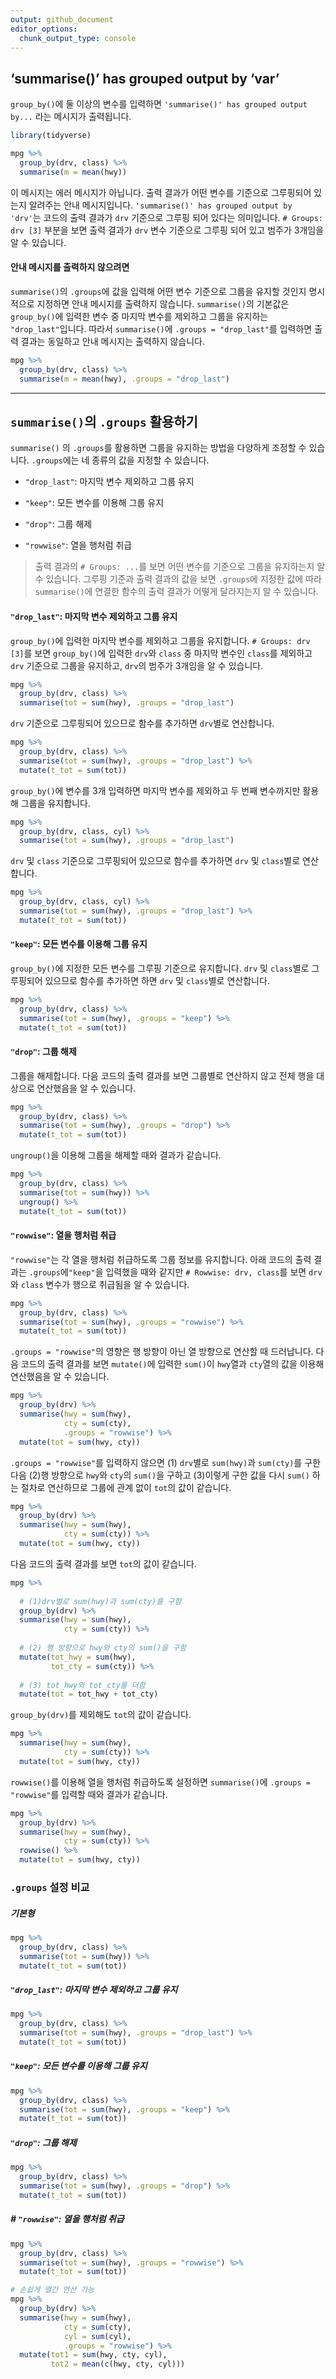 ```yaml
---
output: github_document
editor_options: 
  chunk_output_type: console
---
```


## 'summarise()' has grouped output by 'var'

`group_by()`에 둘 이상의 변수를 입력하면 `'summarise()' has grouped output by...` 라는 메시지가 출력됩니다.

```r
library(tidyverse)
```

```r
mpg %>% 
  group_by(drv, class) %>%
  summarise(m = mean(hwy))
```

이 메시지는 에러 메시지가 아닙니다. 출력 결과가 어떤 변수를 기준으로 그루핑되어 있는지 알려주는 안내 메시지입니다. `'summarise()' has grouped output by 'drv'`는 코드의 출력 결과가 `drv` 기준으로 그루핑 되어 있다는 의미입니다. `# Groups:   drv [3]` 부분을 보면 출력 결과가 `drv` 변수 기준으로 그루핑 되어 있고 범주가 3개임을 알 수 있습니다.

#### 안내 메시지를 출력하지 않으려면

`summarise()`의 `.groups`에 값을 입력해 어떤 변수 기준으로 그룹을 유지할 것인지 명시적으로 지정하면 안내 메시지를 출력하지 않습니다. `summarise()`의 기본값은 `group_by()`에 입력한 변수 중 마지막 변수를 제외하고 그룹을 유지하는 `"drop_last"`입니다. 따라서 `summarise()`에 `.groups = "drop_last"`를 입력하면 출력 결과는 동일하고 안내 메시지는 출력하지 않습니다.

```r
mpg %>%
  group_by(drv, class) %>%
  summarise(m = mean(hwy), .groups = "drop_last")
```

------------------------------------------------------------------------

## `summarise()`의 `.groups` 활용하기

`summarise()` 의 `.groups`를 활용하면 그룹을 유지하는 방법을 다양하게 조정할 수 있습니다. `.groups`에는 네 종류의 값을 지정할 수 있습니다.

-   `"drop_last"`: 마지막 변수 제외하고 그룹 유지

-   `"keep"`: 모든 변수를 이용해 그룹 유지

-   `"drop"`: 그룹 해제

-   `"rowwise"`: 열을 행처럼 취급

> 출력 결과의 `# Groups: ...`를 보면 어떤 변수를 기준으로 그룹을 유지하는지 알 수 있습니다. 그루핑 기준과 출력 결과의 값을 보면 `.groups`에 지정한 값에 따라 `summarise()`에 연결한 함수의 출력 결과가 어떻게 달라지는지 알 수 있습니다.

#### `"drop_last"`: 마지막 변수 제외하고 그룹 유지

`group_by()`에 입력한 마지막 변수를 제외하고 그룹을 유지합니다. `# Groups: drv [3]`를 보면 `group_by()`에 입력한 `drv`와 `class` 중 마지막 변수인 `class`를 제외하고 `drv` 기준으로 그룹을 유지하고, `drv`의 범주가 3개임을 알 수 있습니다.

```r
mpg %>%
  group_by(drv, class) %>%
  summarise(tot = sum(hwy), .groups = "drop_last")
```

`drv` 기준으로 그루핑되어 있으므로 함수를 추가하면 `drv`별로 연산합니다.

```r
mpg %>%
  group_by(drv, class) %>%
  summarise(tot = sum(hwy), .groups = "drop_last") %>%
  mutate(t_tot = sum(tot))
```

`group_by()`에 변수를 3개 입력하면 마지막 변수를 제외하고 두 번째 변수까지만 활용해 그룹을 유지합니다.

```r
mpg %>%
  group_by(drv, class, cyl) %>%
  summarise(tot = sum(hwy), .groups = "drop_last")
```

`drv` 및 `class` 기준으로 그루핑되어 있으므로 함수를 추가하면 `drv` 및 `class`별로 연산합니다.

```r
mpg %>%
  group_by(drv, class, cyl) %>%
  summarise(tot = sum(hwy), .groups = "drop_last") %>% 
  mutate(t_tot = sum(tot))
```

#### `"keep"`: 모든 변수를 이용해 그룹 유지

`group_by()`에 지정한 모든 변수를 그루핑 기준으로 유지합니다. `drv` 및 `class`별로 그루핑되어 있으므로 함수를 추가하면 하면 `drv` 및 `class`별로 연산합니다.

```r
mpg %>%
  group_by(drv, class) %>%
  summarise(tot = sum(hwy), .groups = "keep") %>%
  mutate(t_tot = sum(tot))
```

#### `"drop"`: 그룹 해제

그룹을 해제합니다. 다음 코드의 출력 결과를 보면 그룹별로 연산하지 않고 전체 행을 대상으로 연산했음을 알 수 있습니다.

```r
mpg %>%
  group_by(drv, class) %>%
  summarise(tot = sum(hwy), .groups = "drop") %>%
  mutate(t_tot = sum(tot))
```

`ungroup()`을 이용해 그룹을 해제할 때와 결과가 같습니다.

```r
mpg %>%
  group_by(drv, class) %>%
  summarise(tot = sum(hwy)) %>%
  ungroup() %>% 
  mutate(t_tot = sum(tot))
```

#### `"rowwise"`: 열을 행처럼 취급

`"rowwise"`는 각 열을 행처럼 취급하도록 그룹 정보를 유지합니다. 아래 코드의 출력 결과는 `.groups`에`"keep"`을 입력했을 때와 같지만 `# Rowwise: drv, class`를 보면 `drv`와 `class` 변수가 행으로 취급됨을 알 수 있습니다.

```r
mpg %>%
  group_by(drv, class) %>%
  summarise(tot = sum(hwy), .groups = "rowwise") %>%
  mutate(t_tot = sum(tot))
```

`.groups = "rowwise"`의 영향은 행 방향이 아닌 열 방향으로 연산할 때 드러납니다. 다음 코드의 출력 결과를 보면 `mutate()`에 입력한 `sum()`이 `hwy`열과 `cty`열의 값을 이용해 연산했음을 알 수 있습니다.

```r
mpg %>%
  group_by(drv) %>%
  summarise(hwy = sum(hwy), 
            cty = sum(cty), 
            .groups = "rowwise") %>%
  mutate(tot = sum(hwy, cty))
```

`.groups = "rowwise"`를 입력하지 않으면 (1) `drv`별로 `sum(hwy)`과 `sum(cty)`를 구한 다음 (2)행 방향으로 `hwy`와 `cty`의 `sum()`을 구하고 (3)이렇게 구한 값을 다시 `sum()` 하는 절차로 연산하므로 그룹에 관계 없이 `tot`의 값이 같습니다.

```r
mpg %>%
  group_by(drv) %>%
  summarise(hwy = sum(hwy), 
            cty = sum(cty)) %>%
  mutate(tot = sum(hwy, cty))
```

다음 코드의 출력 결과를 보면 `tot`의 값이 같습니다.

```r
mpg %>%
  
  # (1)drv별로 sum(hwy)과 sum(cty)를 구함
  group_by(drv) %>%
  summarise(hwy = sum(hwy), 
            cty = sum(cty)) %>%
  
  # (2) 행 방향으로 hwy와 cty의 sum()을 구함
  mutate(tot_hwy = sum(hwy),
         tot_cty = sum(cty)) %>% 
  
  # (3) tot_hwy와 tot_cty를 더함
  mutate(tot = tot_hwy + tot_cty)
```

`group_by(drv)`를 제외해도 `tot`의 값이 같습니다.

```r
mpg %>%
  summarise(hwy = sum(hwy), 
            cty = sum(cty)) %>%
  mutate(tot = sum(hwy, cty))
```

`rowwise()`를 이용해 열을 행처럼 취급하도록 설정하면 `summarise()`에 `.groups = "rowwise"`를 입력할 때와 결과가 같습니다.

```r
mpg %>%
  group_by(drv) %>%
  summarise(hwy = sum(hwy), 
            cty = sum(cty)) %>%
  rowwise() %>% 
  mutate(tot = sum(hwy, cty))
```

### `.groups` 설정 비교

##### 기본형

```r
mpg %>%
  group_by(drv, class) %>%
  summarise(tot = sum(hwy)) %>% 
  mutate(t_tot = sum(tot))
```

##### `"drop_last"`: 마지막 변수 제외하고 그룹 유지

```r
mpg %>%
  group_by(drv, class) %>%
  summarise(tot = sum(hwy), .groups = "drop_last") %>% 
  mutate(t_tot = sum(tot))
```

##### `"keep"`: 모든 변수를 이용해 그룹 유지

```r
mpg %>%
  group_by(drv, class) %>%
  summarise(tot = sum(hwy), .groups = "keep") %>% 
  mutate(t_tot = sum(tot))
```

##### `"drop"`: 그룹 해제

```r
mpg %>%
  group_by(drv, class) %>%
  summarise(tot = sum(hwy), .groups = "drop") %>% 
  mutate(t_tot = sum(tot))
```

##### \# `"rowwise"`: 열을 행처럼 취급

```r
mpg %>%
  group_by(drv, class) %>%
  summarise(tot = sum(hwy), .groups = "rowwise") %>% 
  mutate(t_tot = sum(tot))

# 손쉽게 열간 연산 가능
mpg %>%
  group_by(drv) %>%
  summarise(hwy = sum(hwy), 
            cty = sum(cty), 
            cyl = sum(cyl),
            .groups = "rowwise") %>%
  mutate(tot1 = sum(hwy, cty, cyl),
         tot2 = mean(c(hwy, cty, cyl)))
```
